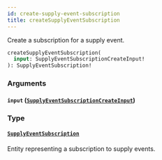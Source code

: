 ```yaml
---
id: create-supply-event-subscription
title: createSupplyEventSubscription
---
```


Create a subscription for a supply event.

```graphql
createSupplyEventSubscription(
  input: SupplyEventSubscriptionCreateInput!
): SupplyEventSubscription!

```

### Arguments

#### `input` ([`SupplyEventSubscriptionCreateInput`](/developers/supplier-apis/supply-api/graphql/reference/inputs/supply-event-subscription-create-input))

### Type

#### [`SupplyEventSubscription`](/developers/supplier-apis/supply-api/graphql/reference/objects/supply-event-subscription)

Entity representing a subscription to supply events.
